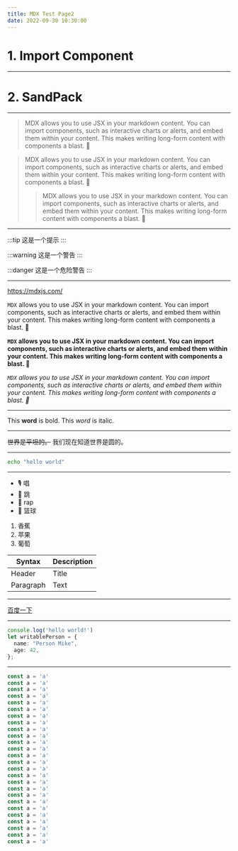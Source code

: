 ```yaml
---
title: MDX Test Page2
date: 2022-09-30 10:30:00
---
```



# 1. Import Component
<Counter />

******

# 2. SandPack
<CustomSandpack template="react" onlyCode />

******

> MDX allows you to use JSX in your markdown content. You can import components, such as interactive charts or alerts, and embed them within your content. This makes writing long-form content with components a blast. 🚀

> MDX allows you to use JSX in your markdown content. You can import components, such as interactive charts or alerts, and embed them within your content. This makes writing long-form content with components a blast. 🚀
>
>> MDX allows you to use JSX in your markdown content. You can import components, such as interactive charts or alerts, and embed them within your content. This makes writing long-form content with components a blast. 🚀

******

:::tip
这是一个提示
:::

:::warning
这是一个警告
:::

:::danger
这是一个危险警告
:::

******

https://mdxjs.com/

`MDX` allows you to use JSX in your markdown content. You can import components, such as interactive charts or alerts, and embed them within your content. This makes writing long-form content with components a blast. 🚀

**`MDX` allows you to use JSX in your markdown content. You can import components, such as interactive charts or alerts, and embed them within your content. This makes writing long-form content with components a blast. 🚀**

_`MDX` allows you to use JSX in your markdown content. You can import components, such as interactive charts or alerts, and embed them within your content. This makes writing long-form content with components a blast. 🚀_

******

This **word** is bold. This <em>word</em> is italic.

******

~~世界是平坦的。~~ 我们现在知道世界是圆的。

******

```bash
echo "hello world"
```

******

- 🎙️ 唱
- 🐔 跳
- 👅 rap
- 🏀 篮球

1. 香蕉
2. 苹果
3. 葡萄

| Syntax    | Description |
| --------- | ----------- |
| Header    | Title       |
| Paragraph | Text        |

******

[百度一下](http://www.baidu.com/)

******

```typescript
console.log('hello world!')
let writablePerson = {
  name: "Person Mike",
  age: 42,
};
```

******

```javascript
const a = 'a'
const a = 'a'
const a = 'a'
const a = 'a'
const a = 'a'
const a = 'a'
const a = 'a'
const a = 'a'
const a = 'a'
const a = 'a'
const a = 'a'
const a = 'a'
const a = 'a'
const a = 'a'
const a = 'a'
const a = 'a'
const a = 'a'
const a = 'a'
const a = 'a'
const a = 'a'
const a = 'a'
const a = 'a'
const a = 'a'
const a = 'a'
const a = 'a'
const a = 'a'
```